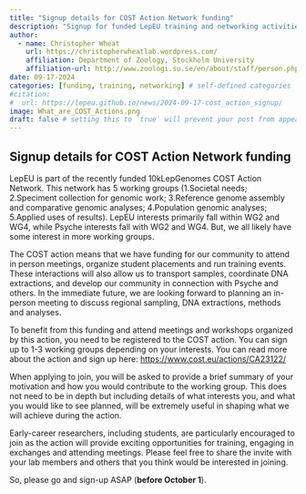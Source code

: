 ```yaml
---
title: "Signup details for COST Action Network funding"
description: "Signup for funded LepEU training and networking activities"
author:
  - name: Christopher Wheat
    url: https://christopherwheatlab.wordpress.com/
    affiliation: Department of Zoology, Stockholm University
    affiliation-url: http://www.zoologi.su.se/en/about/staff/person.php?suuid=cwhea
date: 09-17-2024
categories: [funding, training, networking] # self-defined categories
#citation: 
#  url: https://lepeu.github.io/news/2024-09-17-cost_action_signup/ 
image: What_are_COST_Actions.png
draft: false # setting this to `true` will prevent your post from appearing on your listing page until you're ready!
---
```


## Signup details for COST Action Network funding

LepEU is part of the recently funded 10kLepGenomes COST Action Network. This network has 5 working groups (1.Societal needs; 2.Speciment collection for genomic work; 3.Reference genome assembly and comparative genomic analyses; 4.Population genomic analyses; 5.Applied uses of results). LepEU interests primarily fall within WG2 and WG4, while Psyche interests fall with WG2 and WG4. But, we all likely have some interest in more working groups.
 
The COST action means that we have funding for our community to attend in person meetings, organize student placements and run training events. These interactions will also allow us to transport samples, coordinate DNA extractions, and develop our community in connection with Psyche and others. In the immediate future, we are looking forward to planning an in-person meeting to discuss regional sampling, DNA extractions, methods and analyses.
 
To benefit from this funding and attend meetings and workshops organized by this action, you need to be registered to the COST action. You can sign up to 1-3 working groups depending on your interests. You can read more about the action and sign up here: <https://www.cost.eu/actions/CA23122/>
 
When applying to join, you will be asked to provide a brief summary of your motivation and how you would contribute to the working group. This does not need to be in depth but including details of what interests you, and what you would like to see planned, will be extremely useful in shaping what we will achieve during the action.
 
Early-career researchers, including students, are particularly encouraged to join as the action will provide exciting opportunities for training, engaging in exchanges and attending meetings. Please feel free to share the invite with your lab members and others that you think would be interested in joining. 
 
So, please go and sign-up ASAP (**before October 1**).